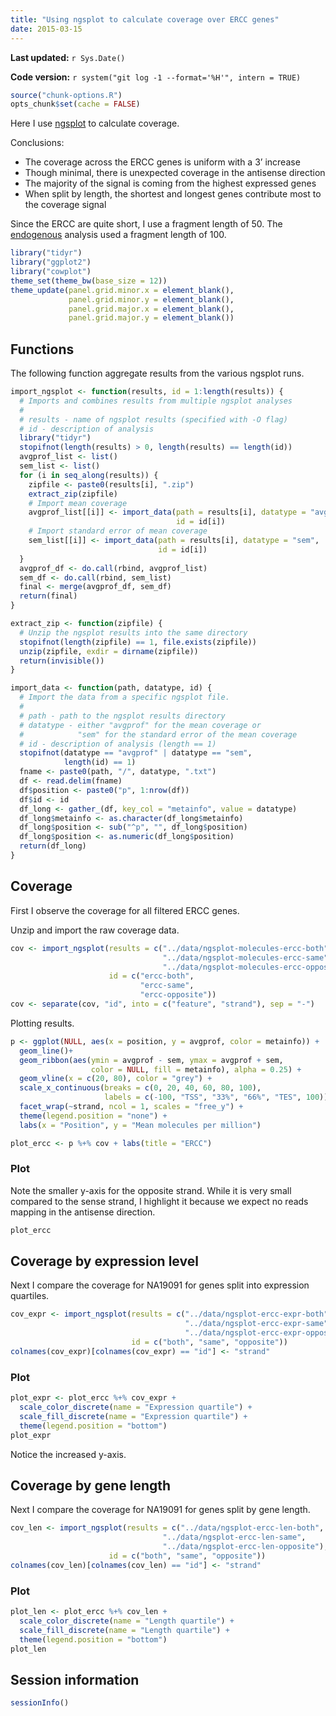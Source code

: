 ```yaml
---
title: "Using ngsplot to calculate coverage over ERCC genes"
date: 2015-03-15
---
```


**Last updated:** `r Sys.Date()`

**Code version:** `r system("git log -1 --format='%H'", intern = TRUE)`

```r
source("chunk-options.R")
opts_chunk$set(cache = FALSE)
```

Here I use [ngsplot][] to calculate coverage.

Conclusions:

*  The coverage across the ERCC genes is uniform with a 3' increase
*  Though minimal, there is unexpected coverage in the antisense direction
*  The majority of the signal is coming from the highest expressed genes
*  When split by length, the shortest and longest genes contribute most to the coverage signal

[ngsplot]: https://github.com/shenlab-sinai/ngsplot

Since the ERCC are quite short, I use a fragment length of 50.
The [endogenous](ngsplot-endogenous.html) analysis used a fragment length of 100.

```r
library("tidyr")
library("ggplot2")
library("cowplot")
theme_set(theme_bw(base_size = 12))
theme_update(panel.grid.minor.x = element_blank(),
             panel.grid.minor.y = element_blank(),
             panel.grid.major.x = element_blank(),
             panel.grid.major.y = element_blank())
```

## Functions

The following function aggregate results from the various ngsplot runs.

```r
import_ngsplot <- function(results, id = 1:length(results)) {
  # Imports and combines results from multiple ngsplot analyses 
  #
  # results - name of ngsplot results (specified with -O flag)
  # id - description of analysis
  library("tidyr")
  stopifnot(length(results) > 0, length(results) == length(id))
  avgprof_list <- list()
  sem_list <- list()
  for (i in seq_along(results)) {
    zipfile <- paste0(results[i], ".zip")
    extract_zip(zipfile)
    # Import mean coverage
    avgprof_list[[i]] <- import_data(path = results[i], datatype = "avgprof",
                                     id = id[i])
    # Import standard error of mean coverage
    sem_list[[i]] <- import_data(path = results[i], datatype = "sem",
                                 id = id[i])
  }
  avgprof_df <- do.call(rbind, avgprof_list)
  sem_df <- do.call(rbind, sem_list)
  final <- merge(avgprof_df, sem_df)
  return(final)
}

extract_zip <- function(zipfile) {
  # Unzip the ngsplot results into the same directory
  stopifnot(length(zipfile) == 1, file.exists(zipfile))
  unzip(zipfile, exdir = dirname(zipfile))
  return(invisible())
}

import_data <- function(path, datatype, id) {
  # Import the data from a specific ngsplot file.
  #
  # path - path to the ngsplot results directory
  # datatype - either "avgprof" for the mean coverage or
  #            "sem" for the standard error of the mean coverage
  # id - description of analysis (length == 1)
  stopifnot(datatype == "avgprof" | datatype == "sem",
            length(id) == 1)
  fname <- paste0(path, "/", datatype, ".txt")
  df <- read.delim(fname)
  df$position <- paste0("p", 1:nrow(df))
  df$id <- id
  df_long <- gather_(df, key_col = "metainfo", value = datatype)
  df_long$metainfo <- as.character(df_long$metainfo)
  df_long$position <- sub("^p", "", df_long$position)
  df_long$position <- as.numeric(df_long$position)
  return(df_long)
}
```

## Coverage

First I observe the coverage for all filtered ERCC genes.

Unzip and import the raw coverage data.

```r
cov <- import_ngsplot(results = c("../data/ngsplot-molecules-ercc-both",
                                  "../data/ngsplot-molecules-ercc-same",
                                  "../data/ngsplot-molecules-ercc-opposite"),
                      id = c("ercc-both",
                             "ercc-same",
                             "ercc-opposite"))
cov <- separate(cov, "id", into = c("feature", "strand"), sep = "-")
```

Plotting results.

```r
p <- ggplot(NULL, aes(x = position, y = avgprof, color = metainfo)) +
  geom_line()+
  geom_ribbon(aes(ymin = avgprof - sem, ymax = avgprof + sem,
                  color = NULL, fill = metainfo), alpha = 0.25) +
  geom_vline(x = c(20, 80), color = "grey") +
  scale_x_continuous(breaks = c(0, 20, 40, 60, 80, 100),
                     labels = c(-100, "TSS", "33%", "66%", "TES", 100)) +
  facet_wrap(~strand, ncol = 1, scales = "free_y") +
  theme(legend.position = "none") +
  labs(x = "Position", y = "Mean molecules per million")
```

```r
plot_ercc <- p %+% cov + labs(title = "ERCC")
```

### Plot

Note the smaller y-axis for the opposite strand.
While it is very small compared to the sense strand, I highlight it because we expect no reads mapping in the antisense direction.

```r
plot_ercc
```

## Coverage by expression level

Next I compare the coverage for NA19091 for genes split into expression quartiles.

```r
cov_expr <- import_ngsplot(results = c("../data/ngsplot-ercc-expr-both",
                                       "../data/ngsplot-ercc-expr-same",
                                       "../data/ngsplot-ercc-expr-opposite"),
                           id = c("both", "same", "opposite"))
colnames(cov_expr)[colnames(cov_expr) == "id"] <- "strand"
```

### Plot

```r
plot_expr <- plot_ercc %+% cov_expr +
  scale_color_discrete(name = "Expression quartile") +
  scale_fill_discrete(name = "Expression quartile") +
  theme(legend.position = "bottom")
plot_expr
```

Notice the increased y-axis.

## Coverage by gene length

Next I compare the coverage for NA19091 for genes split by gene length.

```r
cov_len <- import_ngsplot(results = c("../data/ngsplot-ercc-len-both",
                                  "../data/ngsplot-ercc-len-same",
                                  "../data/ngsplot-ercc-len-opposite"),
                      id = c("both", "same", "opposite"))
colnames(cov_len)[colnames(cov_len) == "id"] <- "strand"
```

### Plot

```r
plot_len <- plot_ercc %+% cov_len +
  scale_color_discrete(name = "Length quartile") +
  scale_fill_discrete(name = "Length quartile") +
  theme(legend.position = "bottom")
plot_len
```

## Session information

```r
sessionInfo()
```
